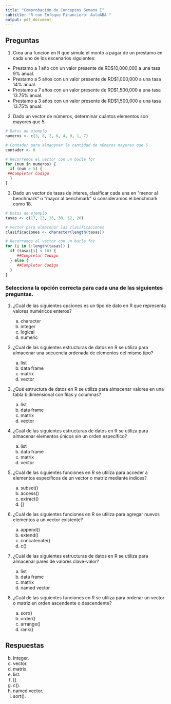 ```yaml
---
title: "Comprobación de Conceptos Semana I"
subtitle: "R con Enfoque Financiero: AulaABA "
output: pdf_document
---
```


## Preguntas

1.  Crea una funcion en R que simule el monto a pagar de un prestamo en cada uno de los escenarios siguientes:

-   Prestamo a 1 año con un valor presente de RD\$10,000,000 a una tasa 9% anual.
-   Prestamo a 5 años con un valor presente de RD\$1,000,000 a una tasa 14% anual.
-   Prestamo a 7 años con un valor presente de RD\$1,500,000 a una tasa 13.75% anual.
-   Prestamo a 3 años con un valor presente de RD\$1,500,000 a una tasa 13.75% anual.

2.  Dado un vector de números, determinar cuántos elementos son mayores que 5.

```r
# Datos de ejemplo
numeros <- c(3, 8, 2, 6, 4, 9, 1, 7)

# Contador para almacenar la cantidad de números mayores que 5
contador <- 0

# Recorremos el vector con un bucle for
for (num in numeros) {
  if (num > 5) {
 ##Completar Codigo
  }
}
```

3.  Dado un vector de tasas de interes, clasificar cada una en "menor al benchmark" o "mayor al benchmark" si consideramos el benchmark como 18.

```r

# Datos de ejemplo
tasas <- c(17, 23, 15, 30, 12, 20)

# Vector para almacenar las clasificaciones
clasificaciones <- character(length(tasas))

# Recorremos el vector con un bucle for
for (i in 1:length(tasas)) {
  if (tasas[i] < 18) {
     ##Completar Codigo
  } else {
     ##Completar Codigo
  }
}

```

### Selecciona la opción correcta para cada una de las siguientes preguntas.

1.  ¿Cuál de las siguientes opciones es un tipo de dato en R que representa valores numéricos enteros?

    a.  character
    b.  integer
    c.  logical
    d.  numeric

2.  ¿Cuál de las siguientes estructuras de datos en R se utiliza para almacenar una secuencia ordenada de elementos del mismo tipo?

    a.  list
    b.  data frame
    c.  matrix
    d.  vector

3.  ¿Qué estructura de datos en R se utiliza para almacenar valores en una tabla bidimensional con filas y columnas?

    a.  list
    b.  data frame
    c.  matrix
    d.  vector

4.  ¿Cuál de las siguientes estructuras de datos en R se utiliza para almacenar elementos únicos sin un orden específico?

    a.  list
    b.  data frame
    c.  matrix
    d.  vector

5.  ¿Cuál de las siguientes funciones en R se utiliza para acceder a elementos específicos de un vector o matriz mediante índices?

    a.  subset()
    b.  access()
    c.  extract()
    d.  []

6.  ¿Cuál de las siguientes funciones en R se utiliza para agregar nuevos elementos a un vector existente?

    a.  append()
    b.  extend()
    c.  concatenate()
    d.  c()

7.  ¿Cuál de las siguientes estructuras de datos en R se utiliza para almacenar pares de valores clave-valor?

    a.  list
    b.  data frame
    c.  matrix
    d.  named vector

8.  ¿Cuál de las siguientes funciones en R se utiliza para ordenar un vector o matriz en orden ascendente o descendente?

    a.  sort()
    b.  order()
    c.  arrange()
    d.  rank()

## Respuestas

b)  integer.
c)  vector.
d)  matrix.
e)  list.
f)  [].
g)  c().
h)  named vector.
i)  sort().
